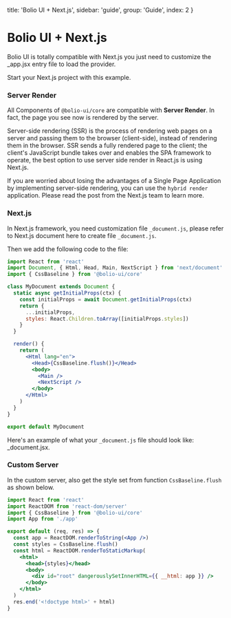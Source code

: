 
  title: 'Bolio UI + Next.js',
  sidebar: 'guide',
  group: 'Guide',
  index: 2
}

# Bolio UI + Next.js

Bolio UI is totally compatible with <Link target="_blank" color rel="nofollow" href="https://nextjs.org">Next.js</Link> you just need to customize the <Link target="_blank" color rel="nofollow" href="https://nextjs.org/docs/advanced-features/custom-app">\_app.jsx</Link> entry file to load the provider.

Start your Next.js project with <Link target="\_blank" color rel="nofollow" href="https://github.com/bolio-ui/bolio-ui/tree/main/examples/create-next-app"> this example</Link>.

### Server Render

All Components of `@bolio-ui/core` are compatible with **Server Render**. In fact, the page you see now is rendered by the server.

Server-side rendering (SSR) is the process of rendering web pages on a server and passing them to the browser (client-side),
instead of rendering them in the browser. SSR sends a fully rendered page to the client; the client's JavaScript
bundle takes over and enables the SPA framework to operate, the best option to use server side render in React.js is using <Link target="_blank" color rel="nofollow" href="https://nextjs.org">Next.js</Link>.

If you are worried about losing the advantages of a Single Page Application by implementing server-side rendering, you can use the `hybrid render` application.
Please read <Link color href="https://nextjs.org/blog/next-9-3#next-gen-static-site-generation-ssg-support" rel="nofollow">
the post from the Next.js team</Link> to learn more.

### Next.js

In <Link target="_blank" color rel="nofollow" href="https://nextjs.org">Next.js</Link> framework, you need customization file `_document.js`,
please refer to <Link target="_blank" href="https://nextjs.org/docs/advanced-features/custom-document" rel="nofollow">Next.js document here</Link>
to create file `_document.js`.

Then we add the following code to the file:

```jsx
import React from 'react'
import Document, { Html, Head, Main, NextScript } from 'next/document'
import { CssBaseline } from '@bolio-ui/core'

class MyDocument extends Document {
  static async getInitialProps(ctx) {
    const initialProps = await Document.getInitialProps(ctx)
    return {
      ...initialProps,
      styles: React.Children.toArray([initialProps.styles])
    }
  }

  render() {
    return (
      <Html lang="en">
        <Head>{CssBaseline.flush()}</Head>
        <body>
          <Main />
          <NextScript />
        </body>
      </Html>
    )
  }
}

export default MyDocument
```

Here's an example of what your `_document.js` file should look like: <Link target="_blank" href="https://github.com/bolio-ui/bolio-ui/blob/main/examples/create-next-app/pages/_document.js" rel="nofollow" color>\_document.jsx</Link>.

### Custom Server

In the custom server, also get the style set from function `CssBaseline.flush` as shown below.

```jsx
import React from 'react'
import ReactDOM from 'react-dom/server'
import { CssBaseline } from '@bolio-ui/core'
import App from './app'

export default (req, res) => {
  const app = ReactDOM.renderToString(<App />)
  const styles = CssBaseline.flush()
  const html = ReactDOM.renderToStaticMarkup(
    <html>
      <head>{styles}</head>
      <body>
        <div id="root" dangerouslySetInnerHTML={{ __html: app }} />
      </body>
    </html>
  )
  res.end('<!doctype html>' + html)
}
```

